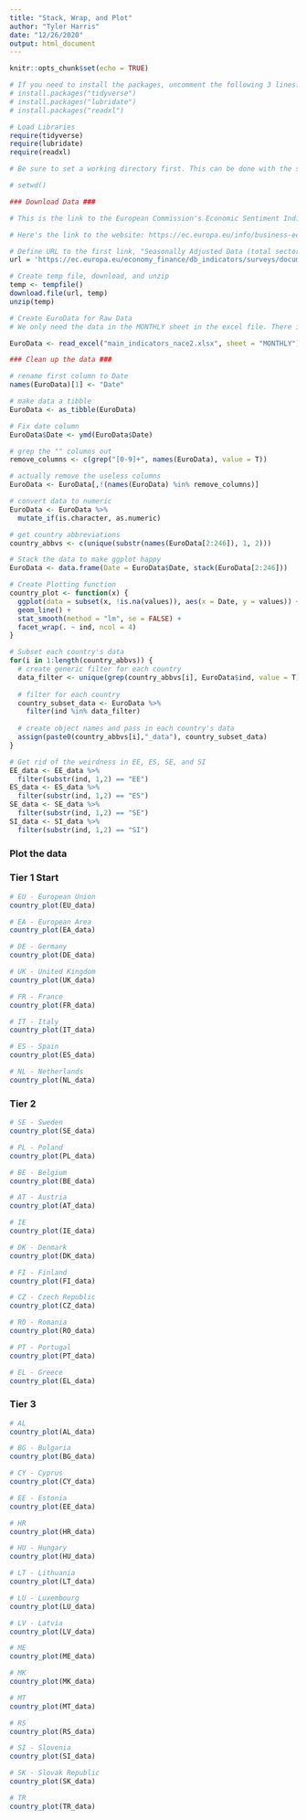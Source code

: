```yaml
---
title: "Stack, Wrap, and Plot"
author: "Tyler Harris"
date: "12/26/2020"
output: html_document
---
```


```r
knitr::opts_chunk$set(echo = TRUE)
```

```r
# If you need to install the packages, uncomment the following 3 lines:
# install.packages("tidyverse")
# install.packages("lubridate")
# install.packages("readxl")

# Load Libraries
require(tidyverse)
require(lubridate)
require(readxl)
```

```r
# Be sure to set a working directory first. This can be done with the setwd() command or manually in RStudio

# setwd()
```

```r
### Download Data ###

# This is the link to the European Commission's Economic Sentiment Indicator along with a ton of other data. We will not get into interpretation, but this a great example of publicly available real data that we will use for this project!

# Here's the link to the website: https://ec.europa.eu/info/business-economy-euro/indicators-statistics/economic-databases/business-and-consumer-surveys/download-business-and-consumer-survey-data/time-series_en
```

```r
# Define URL to the first link, "Seasonally Adjusted Data (total sector)" ZIP file
url = 'https://ec.europa.eu/economy_finance/db_indicators/surveys/documents/series/nace2_ecfin_2011/main_indicators_sa_nace2.zip'

# Create temp file, download, and unzip
temp <- tempfile()
download.file(url, temp)
unzip(temp)
```

```r
# Create EuroData for Raw Data
# We only need the data in the MONTHLY sheet in the excel file. There is a lot of other data in here, which you can explore on your own. 

EuroData <- read_excel("main_indicators_nace2.xlsx", sheet = "MONTHLY")
```

```r
### Clean up the data ###

# rename first column to Date
names(EuroData)[1] <- "Date"
```

```r
# make data a tibble
EuroData <- as_tibble(EuroData)
```

```r
# Fix date column
EuroData$Date <- ymd(EuroData$Date)
```

```r
# grep the "" columns out
remove_columns <- c(grep("[0-9]+", names(EuroData), value = T))
```

```r
# actually remove the useless columns
EuroData <- EuroData[,!(names(EuroData) %in% remove_columns)]
```

```r
# convert data to numeric
EuroData <- EuroData %>%
  mutate_if(is.character, as.numeric)
```

```r
# get country abbreviations
country_abbvs <- c(unique(substr(names(EuroData[2:246]), 1, 2)))
```

```r
# Stack the data to make ggplot happy
EuroData <- data.frame(Date = EuroData$Date, stack(EuroData[2:246]))
```

```r
# Create Plotting function
country_plot <- function(x) {
  ggplot(data = subset(x, !is.na(values)), aes(x = Date, y = values)) +
  geom_line() +
  stat_smooth(method = "lm", se = FALSE) +
  facet_wrap(. ~ ind, ncol = 4)
}
```

```r
# Subset each country's data
for(i in 1:length(country_abbvs)) {
  # create generic filter for each country
  data_filter <- unique(grep(country_abbvs[i], EuroData$ind, value = T)) # This works
  
  # filter for each country
  country_subset_data <- EuroData %>%
    filter(ind %in% data_filter)
  
  # create object names and pass in each country's data
  assign(paste0(country_abbvs[i],"_data"), country_subset_data)
}
```

```r
# Get rid of the weirdness in EE, ES, SE, and SI
EE_data <- EE_data %>%
  filter(substr(ind, 1,2) == "EE")
ES_data <- ES_data %>%
  filter(substr(ind, 1,2) == "ES")
SE_data <- SE_data %>%
  filter(substr(ind, 1,2) == "SE")
SI_data <- SI_data %>%
  filter(substr(ind, 1,2) == "SI")
```

### Plot the data ###

### Tier 1 Start ###

```r
# EU - European Union
country_plot(EU_data)
```

```r
# EA - European Area
country_plot(EA_data)
```

```r
# DE - Germany
country_plot(DE_data)
```

```r
# UK - United Kingdom
country_plot(UK_data)
```

```r
# FR - France
country_plot(FR_data)
```

```r
# IT - Italy
country_plot(IT_data)
```

```r
# ES - Spain
country_plot(ES_data)
```

```r
# NL - Netherlands
country_plot(NL_data)
```

### Tier 2 ###

```r
# SE - Sweden
country_plot(SE_data)
```

```r
# PL - Poland
country_plot(PL_data)
```

```r
# BE - Belgium
country_plot(BE_data)
```

```r
# AT - Austria
country_plot(AT_data)
```

```r
# IE
country_plot(IE_data)
```

```r
# DK - Denmark
country_plot(DK_data)
```

```r
# FI - Finland
country_plot(FI_data)
```

```r
# CZ - Czech Republic
country_plot(CZ_data)
```

```r
# RO - Romania
country_plot(RO_data)
```

```r
# PT - Portugal
country_plot(PT_data)
```

```r
# EL - Greece
country_plot(EL_data)
```

### Tier 3 ###
```r
# AL
country_plot(AL_data)
```

```r
# BG - Bulgaria
country_plot(BG_data)
```

```r
# CY - Cyprus
country_plot(CY_data)
```

```r
# EE - Estonia
country_plot(EE_data)
```

```r
# HR
country_plot(HR_data)
```

```r
# HU - Hungary
country_plot(HU_data)
```

```r
# LT - Lithuania
country_plot(LT_data)
```

```r
# LU - Luxembourg
country_plot(LU_data)
```

```r
# LV - Latvia
country_plot(LV_data)
```

```r
# ME
country_plot(ME_data)
```

```r
# MK
country_plot(MK_data)
```

```r
# MT
country_plot(MT_data)
```

```r
# RS
country_plot(RS_data)
```

```r
# SI - Slovenia
country_plot(SI_data)
```

```r
# SK - Slovak Republic
country_plot(SK_data)
```

```r
# TR
country_plot(TR_data)
```



























